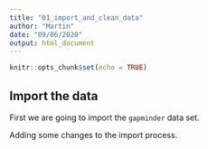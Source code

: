 ```yaml
---
title: "01_import_and_clean_data"
author: "Martin"
date: "09/06/2020"
output: html_document
---
```


```r
knitr::opts_chunk$set(echo = TRUE)
```

## Import the data

First we are going to import the `gapminder` data set.

Adding some changes to the import process.
